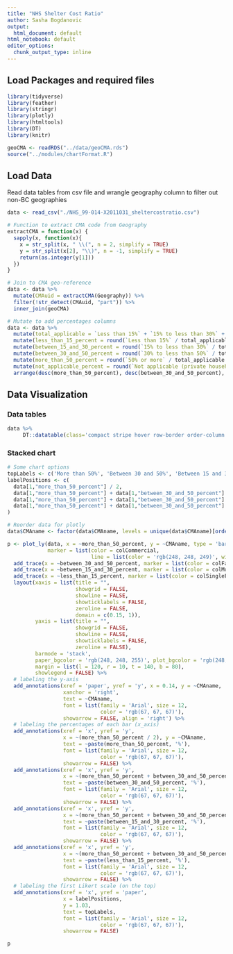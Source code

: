 ```yaml
---
title: "NHS Shelter Cost Ratio"
author: Sasha Bogdanovic
output:
  html_document: default
html_notebook: default
editor_options:
  chunk_output_type: inline
---
```

  
## Load Packages and required files

```r
library(tidyverse)
library(feather)
library(stringr)
library(plotly)
library(htmltools)
library(DT)
library(knitr)

geoCMA <- readRDS("../data/geoCMA.rds")
source("../modules/chartFormat.R")
```


## Load Data

Read data tables from csv file and wrangle geography column to filter out non-BC geographies

```r
data <- read_csv("./NHS_99-014-X2011031_sheltercostratio.csv")

# Function to extract CMA code from Geography
extractCMA = function(x) {
  sapply(x, function(x){
    x = str_split(x, " \\(", n = 2, simplify = TRUE)
    y = str_split(x[2], "\\)", n = -1, simplify = TRUE)
    return(as.integer(y[1]))
  })
}

# Join to CMA geo-reference
data <- data %>%
  mutate(CMAuid = extractCMA(Geography)) %>%
  filter(!str_detect(CMAuid, "part")) %>%
  inner_join(geoCMA)

# Mutate to add percentages columns
data <- data %>%
  mutate(total_applicable = `Less than 15%` + `15% to less than 30%` + `30% to less than 50%` + `50% or more`) %>%
  mutate(less_than_15_percent = round(`Less than 15%` / total_applicable * 100, digits = 2)) %>%
  mutate(between_15_and_30_percent = round(`15% to less than 30%` / total_applicable * 100, digits = 2)) %>%
  mutate(between_30_and_50_percent = round(`30% to less than 50%` / total_applicable * 100, digits = 2)) %>%
  mutate(more_than_50_percent = round(`50% or more` / total_applicable * 100, digits = 2)) %>%
  mutate(not_applicable_percent = round(`Not applicable (private households with a household total income less than or equal to zero)` / `Total - Shelter-cost-to-income ratio` * 100)) %>%
  arrange(desc(more_than_50_percent), desc(between_30_and_50_percent), desc(between_15_and_30_percent))

```

## Data Visualization
### Data tables
```r
data %>%
     DT::datatable(class='compact stripe hover row-border order-column',rownames=FALSE,options= list(paging = TRUE, searching = TRUE,info=FALSE))

```

### Stacked chart
```r
# Some chart options
topLabels <- c('More than 50%', 'Between 30 and 50%', 'Between 15 and 30%', 'Less than 15%') #, 'Not applicable')
labelPositions <- c(
  data[1,"more_than_50_percent"] / 2, 
  data[1,"more_than_50_percent"] + data[1,"between_30_and_50_percent"] / 2, 
  data[1,"more_than_50_percent"] + data[1,"between_30_and_50_percent"] + data[1,"between_15_and_30_percent"] / 2,
  data[1,"more_than_50_percent"] + data[1,"between_30_and_50_percent"] + data[1,"between_15_and_30_percent"] + data[1,"less_than_15_percent"] / 2
)

# Reorder data for plotly
data$CMAname <- factor(data$CMAname, levels = unique(data$CMAname)[order(data$more_than_50_percent, data$between_30_and_50_percent, data$between_15_and_30_percent, decreasing = FALSE)])

p <- plot_ly(data, x = ~more_than_50_percent, y = ~CMAname, type = 'bar', orientation = 'h',
             marker = list(color = colCommercial,
                           line = list(color = 'rgb(248, 248, 249)', width = 1), text = "%", hoverinfo="x+y+text")) %>%
  add_trace(x = ~between_30_and_50_percent, marker = list(color = colFarms)) %>%
  add_trace(x = ~between_15_and_30_percent, marker = list(color = colMultiFam)) %>%
  add_trace(x = ~less_than_15_percent, marker = list(color = colSingleFam)) %>%
  layout(xaxis = list(title = "",
                      showgrid = FALSE,
                      showline = FALSE,
                      showticklabels = FALSE,
                      zeroline = FALSE,
                      domain = c(0.15, 1)),
         yaxis = list(title = "",
                      showgrid = FALSE,
                      showline = FALSE,
                      showticklabels = FALSE,
                      zeroline = FALSE),
         barmode = 'stack',
         paper_bgcolor = 'rgb(248, 248, 255)', plot_bgcolor = 'rgb(248, 248, 255)',
         margin = list(l = 120, r = 10, t = 140, b = 80),
         showlegend = FALSE) %>%
  # labeling the y-axis
  add_annotations(xref = 'paper', yref = 'y', x = 0.14, y = ~CMAname,
                  xanchor = 'right',
                  text = ~CMAname,
                  font = list(family = 'Arial', size = 12,
                              color = 'rgb(67, 67, 67)'),
                  showarrow = FALSE, align = 'right') %>%
  # labeling the percentages of each bar (x_axis)
  add_annotations(xref = 'x', yref = 'y',
                  x = ~(more_than_50_percent / 2), y = ~CMAname,
                  text = ~paste(more_than_50_percent, '%'),
                  font = list(family = 'Arial', size = 12,
                              color = 'rgb(67, 67, 67)'),
                  showarrow = FALSE) %>%
  add_annotations(xref = 'x', yref = 'y',
                  x = ~(more_than_50_percent + between_30_and_50_percent / 2), y = ~CMAname,
                  text = ~paste(between_30_and_50_percent, '%'),
                  font = list(family = 'Arial', size = 12,
                              color = 'rgb(67, 67, 67)'),
                  showarrow = FALSE) %>%
  add_annotations(xref = 'x', yref = 'y',
                  x = ~(more_than_50_percent + between_30_and_50_percent + between_15_and_30_percent / 2), y = ~CMAname,
                  text = ~paste(between_15_and_30_percent, '%'),
                  font = list(family = 'Arial', size = 12,
                              color = 'rgb(67, 67, 67)'),
                  showarrow = FALSE) %>%
  add_annotations(xref = 'x', yref = 'y',
                  x = ~(more_than_50_percent + between_30_and_50_percent + between_15_and_30_percent + less_than_15_percent / 2), y = ~CMAname,
                  text = ~paste(less_than_15_percent, '%'),
                  font = list(family = 'Arial', size = 12,
                              color = 'rgb(67, 67, 67)'),
                  showarrow = FALSE) %>%
  # labeling the first Likert scale (on the top)
  add_annotations(xref = 'x', yref = 'paper',
                  x = labelPositions,
                  y = 1.03,
                  text = topLabels,
                  font = list(family = 'Arial', size = 12,
                              color = 'rgb(67, 67, 67)'),
                  showarrow = FALSE)

p
```